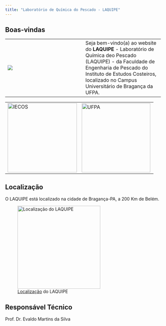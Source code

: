 ```yaml
---
title: "Laboratório de Química do Pescado - LAQUIPE"
---
```


## Boas-vindas

|  |  |
|----|----|
| ![](images/clipboard-744475019.jpeg) | Seja bem-vindo(a) ao website do **LAQUIPE** - Laboratório de Química deo Pescado (LAQUIPE) - da Faculdade de Engenharia de Pescado do Instituto de Estudos Costeiros, localizado no Campus Universitário de Bragança da UFPA. |

|  |  |
|------------------------------------|------------------------------------|
| ![IECOS](images/logo_iecos.png){width="224"} | ![UFPA](images/ufpa.png){width="222" height="223"} |

## Localização

O LAQUIPE está localizado na cidade de Bragança-PA, a 200 Km de Belém.

![[Localização](https://maps.app.goo.gl/pbVeJAPCz73qdsE36){target="_blanck"} do LAQUIPE](images/localizacao.png){width="268"}

## Responsável Técnico

Prof. Dr. Evaldo Martins da Silva
